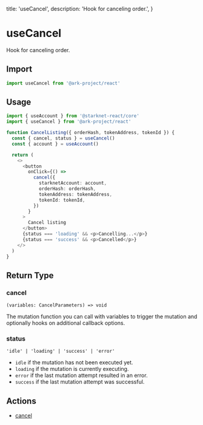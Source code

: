   title: 'useCancel',
  description: 'Hook for canceling order.',
}

# useCancel

Hook for canceling order.

## Import

```typescript
import useCancel from '@ark-project/react'
```

## Usage

```typescript
import { useAccount } from '@starknet-react/core'
import { useCancel } from '@ark-project/react'

function CancelListing({ orderHash, tokenAddress, tokenId }) {
  const { cancel, status } = useCancel()
  const { account } = useAccount()

  return (
    <>
      <button
        onClick={() =>
          cancel({
            starknetAccount: account,
            orderHash: orderHash,
            tokenAddress: tokenAddress,
            tokenId: tokenId,
          })
        }
      >
        Cancel listing
      </button>
      {status === 'loading' && <p>Cancelling...</p>}
      {status === 'success' && <p>Cancelled</p>}
    </>
  )
}
```

## Return Type

### cancel

`(variables: CancelParameters) => void`

The mutation function you can call with variables to trigger the mutation and optionally hooks on additional callback options.

### status

`'idle' | 'loading' | 'success' | 'error'`

- `idle` if the mutation has not been executed yet.
- `loading` if the mutation is currently executing.
- `error` if the last mutation attempt resulted in an error.
- `success` if the last mutation attempt was successful.

## Actions

- [cancel](/sdk-core/cancel)
